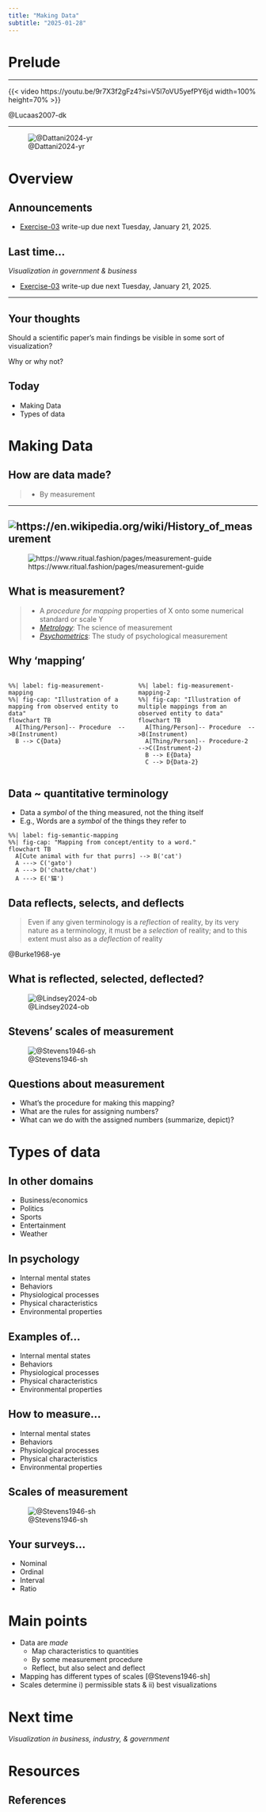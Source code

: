 ```yaml
---
title: "Making Data"
subtitle: "2025-01-28"
---
```


# Prelude

---

{{< video https://youtu.be/9r7X3f2gFz4?si=V5l7oVU5yefPY6jd width=100% height=70% >}}

@Lucaas2007-dk

---

![@Dattani2024-yr](https://ourworldindata.org/cdn-cgi/imagedelivery/qLq-8BTgXU8yG0N6HnOy8g/7a759276-92f3-4912-7d32-78d2ebd52c00/w=1350)

# Overview

## Announcements

- [Exercise-03](../exercises/ex03-making-data.qmd) write-up [due next Tuesday, January 21, 2025]{.orange_due}.

## Last time...

*Visualization in government & business*

- [Exercise-03](../exercises/ex03-making-data.qmd) write-up [due next Tuesday, January 21, 2025]{.orange_due}.

---

::: {.callout-important}
## Your thoughts

Should a scientific paper's main findings be visible in some sort of visualization?

Why or why not?

:::

## Today

- Making Data
- Types of data

# Making Data

## How are data made?

>- By measurement

---

![https://en.wikipedia.org/wiki/History_of_measurement](https://upload.wikimedia.org/wikipedia/commons/thumb/4/4e/Coud%C3%A9e-turin_detail.jpg/500px-Coud%C3%A9e-turin_detail.jpg)
---

![https://www.ritual.fashion/pages/measurement-guide](https://cdn.shopify.com/s/files/1/1008/5120/files/womens_measurementguideWEB3_2048x2048.jpg?v=1485592505)

## What is measurement?

>- A *procedure for mapping* properties of X onto some numerical standard or scale Y
>- [*Metrology*](https://en.wikipedia.org/wiki/Metrology): The science of measurement
>- [*Psychometrics*](https://en.wikipedia.org/wiki/Psychometrics): The study of psychological measurement

## Why 'mapping'

:::: {.columns}
::: {.column width=50%}
```mermaid
%%| label: fig-measurement-mapping
%%| fig-cap: "Illustration of a mapping from observed entity to data"
flowchart TB
  A[Thing/Person]-- Procedure  -->B(Instrument)
  B --> C{Data}
```
:::
::: {.column width=50%}
```mermaid
%%| label: fig-measurement-mapping-2
%%| fig-cap: "Illustration of multiple mappings from an observed entity to data"
flowchart TB
  A[Thing/Person]-- Procedure  -->B(Instrument)
  A[Thing/Person]-- Procedure-2  -->C(Instrument-2)
  B --> E{Data}
  C --> D{Data-2}
```
:::
::::

## Data ~ quantitative terminology

- Data a *symbol* of the thing measured, not the thing itself
- E.g., Words are a *symbol* of the things they refer to

```mermaid
%%| label: fig-semantic-mapping
%%| fig-cap: "Mapping from concept/entity to a word."
flowchart TB
  A[Cute animal with fur that purrs] --> B('cat')
  A ---> C('gato')
  A ---> D('chatte/chat')
  A ---> E('猫')
```

## Data reflects, selects, and deflects

>Even if any given terminology is a *reflection* of reality, by its very nature as a terminology, it must be a *selection* of reality; and to this extent must also as a *deflection* of reality

@Burke1968-ye

## What is reflected, selected, deflected?

![@Lindsey2024-ob](https://www.climate.gov/sites/default/files/styles/full_width_620_original_image/public/2024-04/ClimateDashboard-atmospheric-carbon-dioxide-image-paleo-20240405-1400px.png?itok=-g_Qgndc)

## Stevens' scales of measurement

![@Stevens1946-sh](../include/img/stevens-1946-fig.png)

## Questions about measurement

- What's the procedure for making this mapping?
- What are the rules for assigning numbers?
- What can we do with the assigned numbers (summarize, depict)?

# Types of data

## In other domains

- Business/economics
- Politics
- Sports
- Entertainment
- Weather

## In psychology

- Internal mental states
- Behaviors
- Physiological processes
- Physical characteristics
- Environmental properties

## Examples of...

- Internal mental states
- Behaviors
- Physiological processes
- Physical characteristics
- Environmental properties

## How to measure...

- Internal mental states
- Behaviors
- Physiological processes
- Physical characteristics
- Environmental properties

## Scales of measurement

![@Stevens1946-sh](../include/img/stevens-1946-table.png)

## Your surveys...

- Nominal
- Ordinal
- Interval
- Ratio

# Main points

- Data are *made*
  - Map characteristics to quantities
  - By some measurement procedure
  - Reflect, but also select and deflect
- Mapping has different types of scales [@Stevens1946-sh]
- Scales determine i) permissible stats & ii) best visualizations

# Next time

*Visualization in business, industry, & government*

# Resources

## References

